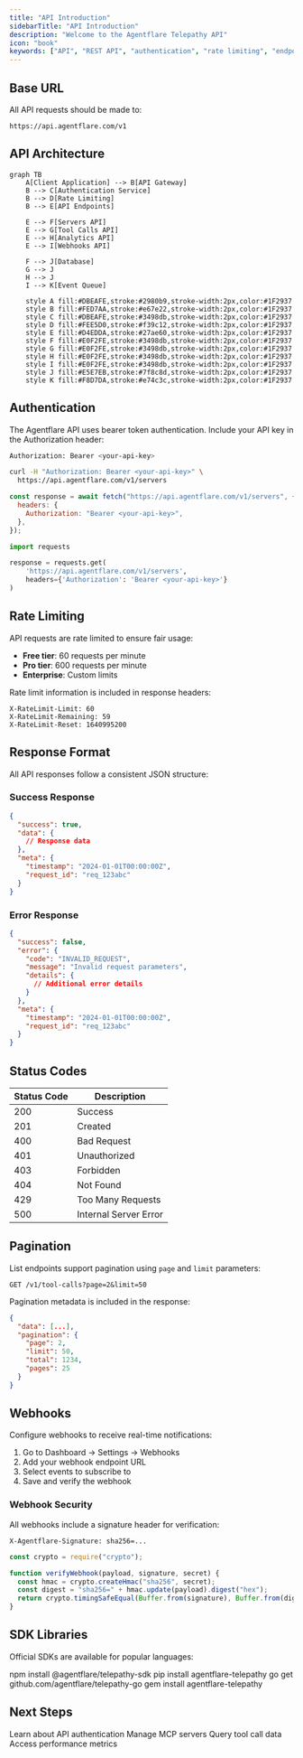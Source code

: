 ```yaml
---
title: "API Introduction"
sidebarTitle: "API Introduction"
description: "Welcome to the Agentflare Telepathy API"
icon: "book"
keywords: ["API", "REST API", "authentication", "rate limiting", "endpoints", "webhooks", "SDK", "developer reference"]
---
```


## Base URL

All API requests should be made to:

```
https://api.agentflare.com/v1
```

## API Architecture

```mermaid
graph TB
    A[Client Application] --> B[API Gateway]
    B --> C[Authentication Service]
    B --> D[Rate Limiting]
    B --> E[API Endpoints]
    
    E --> F[Servers API]
    E --> G[Tool Calls API]
    E --> H[Analytics API]
    E --> I[Webhooks API]
    
    F --> J[Database]
    G --> J
    H --> J
    I --> K[Event Queue]
    
    style A fill:#DBEAFE,stroke:#2980b9,stroke-width:2px,color:#1F2937
    style B fill:#FED7AA,stroke:#e67e22,stroke-width:2px,color:#1F2937
    style C fill:#DBEAFE,stroke:#3498db,stroke-width:2px,color:#1F2937
    style D fill:#FEE5D0,stroke:#f39c12,stroke-width:2px,color:#1F2937
    style E fill:#D4EDDA,stroke:#27ae60,stroke-width:2px,color:#1F2937
    style F fill:#E0F2FE,stroke:#3498db,stroke-width:2px,color:#1F2937
    style G fill:#E0F2FE,stroke:#3498db,stroke-width:2px,color:#1F2937
    style H fill:#E0F2FE,stroke:#3498db,stroke-width:2px,color:#1F2937
    style I fill:#E0F2FE,stroke:#3498db,stroke-width:2px,color:#1F2937
    style J fill:#E5E7EB,stroke:#7f8c8d,stroke-width:2px,color:#1F2937
    style K fill:#F8D7DA,stroke:#e74c3c,stroke-width:2px,color:#1F2937
```

## Authentication

The Agentflare API uses bearer token authentication. Include your API key in the Authorization header:

```bash
Authorization: Bearer <your-api-key>
```

<CodeGroup>

```bash cURL
curl -H "Authorization: Bearer <your-api-key>" \
  https://api.agentflare.com/v1/servers
```

```javascript JavaScript
const response = await fetch("https://api.agentflare.com/v1/servers", {
  headers: {
    Authorization: "Bearer <your-api-key>",
  },
});
```

```python Python
import requests

response = requests.get(
    'https://api.agentflare.com/v1/servers',
    headers={'Authorization': 'Bearer <your-api-key>'}
)
```

</CodeGroup>

## Rate Limiting

API requests are rate limited to ensure fair usage:

- **Free tier**: 60 requests per minute
- **Pro tier**: 600 requests per minute
- **Enterprise**: Custom limits

Rate limit information is included in response headers:

```
X-RateLimit-Limit: 60
X-RateLimit-Remaining: 59
X-RateLimit-Reset: 1640995200
```

## Response Format

All API responses follow a consistent JSON structure:

### Success Response

```json
{
  "success": true,
  "data": {
    // Response data
  },
  "meta": {
    "timestamp": "2024-01-01T00:00:00Z",
    "request_id": "req_123abc"
  }
}
```

### Error Response

```json
{
  "success": false,
  "error": {
    "code": "INVALID_REQUEST",
    "message": "Invalid request parameters",
    "details": {
      // Additional error details
    }
  },
  "meta": {
    "timestamp": "2024-01-01T00:00:00Z",
    "request_id": "req_123abc"
  }
}
```

## Status Codes

| Status Code | Description           |
| ----------- | --------------------- |
| 200         | Success               |
| 201         | Created               |
| 400         | Bad Request           |
| 401         | Unauthorized          |
| 403         | Forbidden             |
| 404         | Not Found             |
| 429         | Too Many Requests     |
| 500         | Internal Server Error |

## Pagination

List endpoints support pagination using `page` and `limit` parameters:

```
GET /v1/tool-calls?page=2&limit=50
```

Pagination metadata is included in the response:

```json
{
  "data": [...],
  "pagination": {
    "page": 2,
    "limit": 50,
    "total": 1234,
    "pages": 25
  }
}
```

## Webhooks

Configure webhooks to receive real-time notifications:

1. Go to Dashboard → Settings → Webhooks
2. Add your webhook endpoint URL
3. Select events to subscribe to
4. Save and verify the webhook

### Webhook Security

All webhooks include a signature header for verification:

```
X-Agentflare-Signature: sha256=...
```

<CodeGroup>

```javascript Verify Signature
const crypto = require("crypto");

function verifyWebhook(payload, signature, secret) {
  const hmac = crypto.createHmac("sha256", secret);
  const digest = "sha256=" + hmac.update(payload).digest("hex");
  return crypto.timingSafeEqual(Buffer.from(signature), Buffer.from(digest));
}
```

</CodeGroup>

## SDK Libraries

Official SDKs are available for popular languages:

<CardGroup cols={2}>
  <Card title="TypeScript/JavaScript" icon="js" href="/sdk/typescript">
    npm install @agentflare/telepathy-sdk
  </Card>
  <Card title="Python" icon="python" href="/sdk/python">
    pip install agentflare-telepathy
  </Card>
  <Card title="Go" icon="golang" href="/sdk/go">
    go get github.com/agentflare/telepathy-go
  </Card>
  <Card title="Ruby" icon="gem" href="/sdk/ruby">
    gem install agentflare-telepathy
  </Card>
</CardGroup>

## Next Steps

<CardGroup cols={2}>
  <Card title="Authentication" icon="key" href="/api-reference/authentication">
    Learn about API authentication
  </Card>
  <Card
    title="Servers API"
    icon="server"
    href="/api-reference/endpoints/servers"
  >
    Manage MCP servers
  </Card>
  <Card
    title="Tool Calls API"
    icon="terminal"
    href="/api-reference/endpoints/tool-calls"
  >
    Query tool call data
  </Card>
  <Card
    title="Analytics API"
    icon="chart-line"
    href="/api-reference/endpoints/analytics"
  >
    Access performance metrics
  </Card>
</CardGroup>
